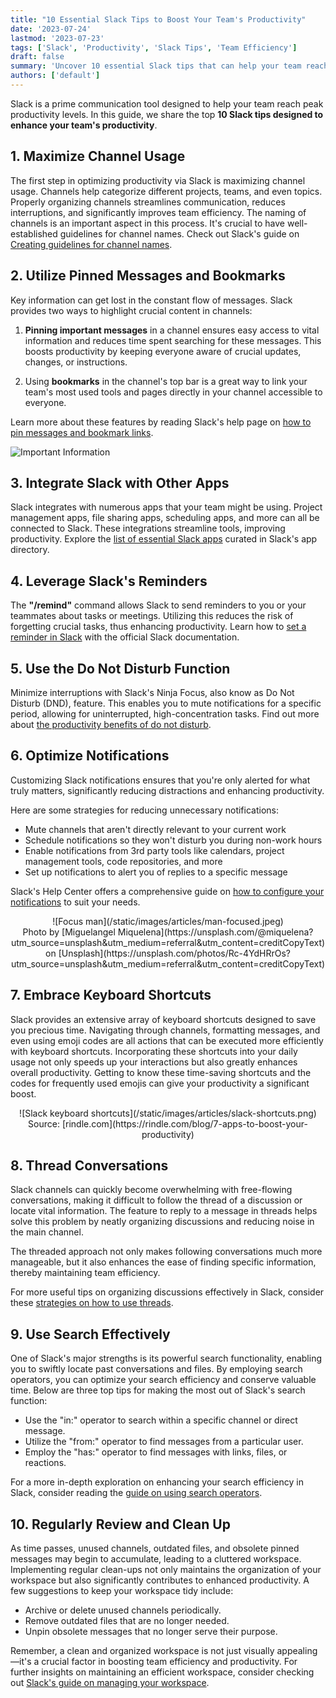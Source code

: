 ```yaml
---
title: "10 Essential Slack Tips to Boost Your Team's Productivity"
date: '2023-07-24'
lastmod: '2023-07-23'
tags: ['Slack', 'Productivity', 'Slack Tips', 'Team Efficiency']
draft: false
summary: 'Uncover 10 essential Slack tips that can help your team reach new heights of productivity. Learn to use channels, pinned messages, app integrations, and more to enhance team efficiency.'
authors: ['default']
---
```


Slack is a prime communication tool designed to help your team reach peak productivity levels. In this guide, we share the top **10 Slack tips designed to enhance your team's productivity**.

## 1. **Maximize Channel Usage**

The first step in optimizing productivity via Slack is maximizing channel usage. Channels help categorize different projects, teams, and even topics. Properly organizing channels streamlines communication, reduces interruptions, and significantly improves team efficiency. The naming of channels is an important aspect in this process. It's crucial to have well-established guidelines for channel names. Check out Slack's guide on [Creating guidelines for channel names](https://slack.com/help/articles/217626408-Create-guidelines-for-channel-names).

## 2. **Utilize Pinned Messages and Bookmarks**

Key information can get lost in the constant flow of messages. Slack provides two ways to highlight crucial content in channels:

1. **Pinning important messages** in a channel ensures easy access to vital information and reduces time spent searching for these messages. This boosts productivity by keeping everyone aware of crucial updates, changes, or instructions.

2. Using **bookmarks** in the channel's top bar is a great way to link your team's most used tools and pages directly in your channel accessible to everyone.

Learn more about these features by reading Slack's help page on [how to pin messages and bookmark links](https://slack.com/help/articles/205239997-Pin-messages-and-bookmark-links).

![Important Information](/static/images/articles/slack-pinned-images.png)

## 3. **Integrate Slack with Other Apps**

Slack integrates with numerous apps that your team might be using. Project management apps, file sharing apps, scheduling apps, and more can all be connected to Slack. These integrations streamline tools, improving productivity. Explore the [list of essential Slack apps](https://slack.com/apps/category/At64BY3G3F-essential-apps) curated in Slack's app directory.

## 4. **Leverage Slack's Reminders**

The **"/remind"** command allows Slack to send reminders to you or your teammates about tasks or meetings. Utilizing this reduces the risk of forgetting crucial tasks, thus enhancing productivity. Learn how to [set a reminder in Slack](https://slack.com/help/articles/208423427-Set-a-reminder) with the official Slack documentation.

## 5. **Use the Do Not Disturb Function**

Minimize interruptions with Slack's Ninja Focus, also know as Do Not Disturb (DND), feature. This enables you to mute notifications for a specific period, allowing for uninterrupted, high-concentration tasks. Find out more about [the productivity benefits of do not disturb](https://kono.lamy.com/blog/do-not-disturb-the-many-benefits-of-undisturbed-work).

## 6. **Optimize Notifications**

Customizing Slack notifications ensures that you're only alerted for what truly matters, significantly reducing distractions and enhancing productivity.

Here are some strategies for reducing unnecessary notifications:

- Mute channels that aren't directly relevant to your current work
- Schedule notifications so they won't disturb you during non-work hours
- Enable notifications from 3rd party tools like calendars, project management tools, code repositories, and more
- Set up notifications to alert you of replies to a specific message

Slack's Help Center offers a comprehensive guide on [how to configure your notifications](https://slack.com/help/articles/201355156-Configure-your-Slack-notifications) to suit your needs.

<center>![Focus man](/static/images/articles/man-focused.jpeg)</center>

<center>
  Photo by [Miguelangel
  Miquelena](https://unsplash.com/@miquelena?utm_source=unsplash&utm_medium=referral&utm_content=creditCopyText)
  on
  [Unsplash](https://unsplash.com/photos/Rc-4YdHRrOs?utm_source=unsplash&utm_medium=referral&utm_content=creditCopyText)
</center>

## 7. **Embrace Keyboard Shortcuts**

Slack provides an extensive array of keyboard shortcuts designed to save you precious time. Navigating through channels, formatting messages, and even using emoji codes are all actions that can be executed more efficiently with keyboard shortcuts. Incorporating these shortcuts into your daily usage not only speeds up your interactions but also greatly enhances overall productivity. Getting to know these time-saving shortcuts and the codes for frequently used emojis can give your productivity a significant boost.

<center>![Slack keyboard shortcuts](/static/images/articles/slack-shortcuts.png)</center>
<center>Source: [rindle.com](https://rindle.com/blog/7-apps-to-boost-your-productivity)</center>

## 8. **Thread Conversations**

Slack channels can quickly become overwhelming with free-flowing conversations, making it difficult to follow the thread of a discussion or locate vital information. The feature to reply to a message in threads helps solve this problem by neatly organizing discussions and reducing noise in the main channel.

The threaded approach not only makes following conversations much more manageable, but it also enhances the ease of finding specific information, thereby maintaining team efficiency.

For more useful tips on organizing discussions effectively in Slack, consider these [strategies on how to use threads](https://slack.com/help/articles/115000769927-Use-threads-to-organize-discussions).

## 9. **Use Search Effectively**

One of Slack's major strengths is its powerful search functionality, enabling you to swiftly locate past conversations and files. By employing search operators, you can optimize your search efficiency and conserve valuable time. Below are three top tips for making the most out of Slack's search function:

- Use the "in:" operator to search within a specific channel or direct message.
- Utilize the "from:" operator to find messages from a particular user.
- Employ the "has:" operator to find messages with links, files, or reactions.

For a more in-depth exploration on enhancing your search efficiency in Slack, consider reading the [guide on using search operators](https://slack.com/blog/productivity/shrinking-the-haystack-how-to-narrow-search-results-in-slack).

## 10. **Regularly Review and Clean Up**

As time passes, unused channels, outdated files, and obsolete pinned messages may begin to accumulate, leading to a cluttered workspace. Implementing regular clean-ups not only maintains the organization of your workspace but also significantly contributes to enhanced productivity. A few suggestions to keep your workspace tidy include:

- Archive or delete unused channels periodically.
- Remove outdated files that are no longer needed.
- Unpin obsolete messages that no longer serve their purpose.

Remember, a clean and organized workspace is not just visually appealing—it's a crucial factor in boosting team efficiency and productivity. For further insights on maintaining an efficient workspace, consider checking out [Slack's guide on managing your workspace](https://slack.com/intl/en-ph/help/articles/201563847-Organize-your-workspace).
